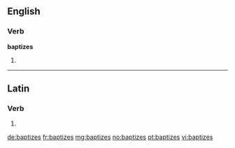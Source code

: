 ==English==

===Verb===
'''baptizes'''

# {{third-person singular of|baptize}}

----

==Latin==

===Verb===
{{la-verb-form|baptīzēs}}

# {{conjugation of|baptizo|baptīzō|2|s|pres|act|sub|lang=la}}

[[de:baptizes]]
[[fr:baptizes]]
[[mg:baptizes]]
[[no:baptizes]]
[[pt:baptizes]]
[[vi:baptizes]]